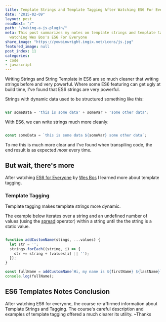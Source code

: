 ```yaml
---
title: Template Strings and Template Tagging After Watching ES6 For Everyone
date: "2015-02-09"
layout: post
readNext: "/"
path: "/making-a-js-plugin/"
meta: This post summarizes my notes on template strings and template tagging after
  watching Wes Bos's ES6 For Everyone
share_image: "https://yowainwright.imgix.net/icons/js.jpg"
featured_image: null
post_index: 11
categories:
- code
- javascript
---
```


Writing Strings and String Template in ES6 are so much cleaner that writing strings before and very powerful. Where some ES6 featuring can get ugly at build time, I've found that ES6 strings are very powerful. 

Strings with dynamic data used to be structured something like this:

```javascript

var someData = 'this is some data' + someVar + 'some other data';

```

With ES6, we can write strings much more cleanly:

```javaScript

const someData = `this is some data ${someVar} some other data`;

```

To me this is much more clear and I've found when transpiling code, the end result is as expected _most_ every time.

## But wait, there's more

After watching [ES6 for Everyone](//es6.io/) by [Wes Bos](//wesbos.com/) I learned more about template tagging.

###  Template Tagging 

Template tagging makes template strings more dynamic. 

The example below iterates over a string and an undefined number of values (using the [spread](https://developer.mozilla.org/en-US/docs/Web/JavaScript/Reference/Operators/Spread_operator) operator) within a string until the the string is a static value.

```javaScript

function addCustomName(stings, ...values) {
  let str = ''; 
  strings.forEach((string, i) => {
    str += string + (values[i] || '');
  });
}

const fullName = addCustomName`Hi, my name is ${firstName} ${lastName}`;
console.log(fullName);

```

## ES6 Templates Notes Conclusion

After watching ES6 for everyone, the course re-affirmed information about Template Strings and Tagging. The course's careful description and examples of template tagging offered a much clearer its utility. ~Thanks













